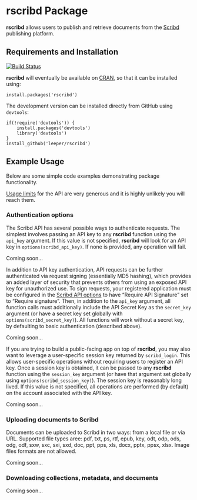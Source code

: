 # rscribd Package #

**rscribd** allows users to publish and retrieve documents from the [Scribd](http://www.scribd.com/) publishing platform.

## Requirements and Installation ##

[![Build Status](https://travis-ci.org/leeper/rscribd.png?branch=master)](https://travis-ci.org/leeper/rscribd)

**rscribd** will eventually be available on [CRAN](http://cran.r-project.org/web/packages/rscribd/index.html), so that it can be installed using:

```
install.packages('rscribd')
```

The development version can be installed directly from GitHub using `devtools`:

```
if(!require('devtools')) {
    install.packages('devtools')
    library('devtools')
}
install_github('leeper/rscribd')
```

## Example Usage ##

Below are some simple code examples demonstrating package functionality.

[Usage limits](http://www.scribd.com/developers/platform#limits) for the API are very generous and it is highly unlikely you will reach them.

### Authentication options ###

The Scribd API has several possible ways to authenticate requests. The simplest involves passing an API key to any **rscribd** function using the `api_key` argument. If this value is not specified, **rscribd** will look for an API key in `options(scribd_api_key)`. If none is provided, any operation will fail.

Coming soon...


In addition to API key authentication, API requests can be further authenticated via request signing (essentially MD5 hashing), which provides an added layer of security that prevents others from using an exposed API key for unauthorized use. To sign requests, your registered application must be configured in the [Scribd API options](http://www.scribd.com/account-settings/api) to have "Require API Signature" set to "Require signature". Then, in addition to the `api_key` argument, all function calls must additionally include the API Secret Key as the `secret_key` argument (or have a secret key set globally with `options(scribd_secret_key)`). All functions will work without a secret key, by defaulting to basic authentication (described above).

Coming soon...



If you are trying to build a public-facing app on top of **rscribd**, you may also want to leverage a user-specific session key returned by `scribd_login`. This allows user-specific operations without requiring users to register an API key. Once a session key is obtained, it can be passed to any **rscribd** function using the `session_key` argument (or have that argument set globally using `options(scribd_session_key)`). The session key is reasonably long lived. If this value is not specified, all operations are performed (by default) on the account associated with the API key.

Coming soon...


### Uploading documents to Scribd ###

Documents can be uploaded to Scribd in two ways: from a local file or via URL. Supported file types aree: pdf, txt, ps, rtf, epub, key, odt, odp, ods, odg, odf, sxw, sxc, sxi, sxd, doc, ppt, pps, xls, docx, pptx, ppsx, xlsx. Image files formats are not allowed.

Coming soon...


### Downloading collections, metadata, and documents ###

Coming soon...